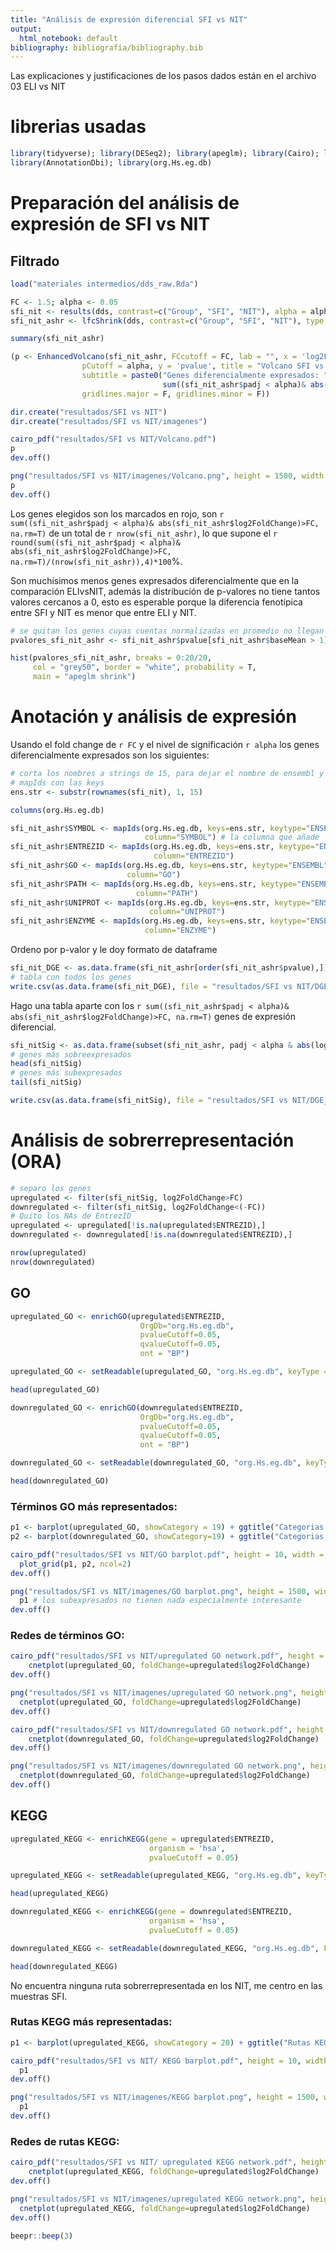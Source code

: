 ```yaml
---
title: "Análisis de expresión diferencial SFI vs NIT"
output:
  html_notebook: default
bibliography: bibliografía/bibliography.bib
---
```


Las explicaciones y justificaciones de los pasos dados están en el archivo 03 ELI vs NIT

# librerias usadas

```r
library(tidyverse); library(DESeq2); library(apeglm); library(Cairo); library(pheatmap); library(EnhancedVolcano); library(clusterProfiler); library(enrichplot); library(pathview)
library(AnnotationDbi); library(org.Hs.eg.db)
```

# Preparación del análisis de expresión de SFI vs NIT

## Filtrado

```r
load("materiales intermedios/dds_raw.Rda")

FC <- 1.5; alpha <- 0.05
sfi_nit <- results(dds, contrast=c("Group", "SFI", "NIT"), alpha = alpha)
sfi_nit_ashr <- lfcShrink(dds, contrast=c("Group", "SFI", "NIT"), type = "ashr", res=sfi_nit) # Con ashr shrink

summary(sfi_nit_ashr)

(p <- EnhancedVolcano(sfi_nit_ashr, FCcutoff = FC, lab = "", x = 'log2FoldChange',
                pCutoff = alpha, y = 'pvalue', title = "Volcano SFI vs NIT", 
                subtitle = paste0("Genes diferencialmente expresados: ",
                                  sum((sfi_nit_ashr$padj < alpha)& abs(sfi_nit_ashr$log2FoldChange)>FC, na.rm=T)),
                gridlines.major = F, gridlines.minor = F))

dir.create("resultados/SFI vs NIT")
dir.create("resultados/SFI vs NIT/imagenes")

cairo_pdf("resultados/SFI vs NIT/Volcano.pdf")
p
dev.off()

png("resultados/SFI vs NIT/imagenes/Volcano.png", height = 1500, width = 2000, res=200)
p
dev.off()
```

Los genes elegidos son los marcados en rojo, son `r sum((sfi_nit_ashr$padj < alpha)& abs(sfi_nit_ashr$log2FoldChange)>FC, na.rm=T)` de un total de `r nrow(sfi_nit_ashr)`, lo que supone el `r round(sum((sfi_nit_ashr$padj < alpha)& abs(sfi_nit_ashr$log2FoldChange)>FC, na.rm=T)/(nrow(sfi_nit_ashr)),4)*100`%.

Son muchísimos menos genes expresados diferencialmente que en la comparación ELIvsNIT, además la distribución de p-valores no tiene tantos valores cercanos a 0, esto es esperable porque la diferencia fenotípica entre SFI y NIT es menor que entre ELI y NIT.

```r
# se quitan los genes cuyas cuentas normalizadas en promedio no llegan a 1 porque añaden ruido
pvalores_sfi_nit_ashr <- sfi_nit_ashr$pvalue[sfi_nit_ashr$baseMean > 1] 

hist(pvalores_sfi_nit_ashr, breaks = 0:20/20,
     col = "grey50", border = "white", probability = T,
     main = "apeglm shrink")
```

# Anotación y análisis de expresión

Usando el fold change de `r FC` y el nivel de significación `r alpha` los genes diferencialmente expresados son los siguientes:

```r
# corta los nombres a strings de 15, para dejar el nombre de ensembl y que así se pueda localizar con 
# mapIds con las keys
ens.str <- substr(rownames(sfi_nit), 1, 15) 

columns(org.Hs.eg.db)

sfi_nit_ashr$SYMBOL <- mapIds(org.Hs.eg.db, keys=ens.str, keytype="ENSEMBL", multiVals="first",
                              column="SYMBOL") # la columna que añade
sfi_nit_ashr$ENTREZID <- mapIds(org.Hs.eg.db, keys=ens.str, keytype="ENSEMBL", multiVals="first",
                                column="ENTREZID")
sfi_nit_ashr$GO <- mapIds(org.Hs.eg.db, keys=ens.str, keytype="ENSEMBL", multiVals="first",
                          column="GO")
sfi_nit_ashr$PATH <- mapIds(org.Hs.eg.db, keys=ens.str, keytype="ENSEMBL", multiVals="first",
                            column="PATH")
sfi_nit_ashr$UNIPROT <- mapIds(org.Hs.eg.db, keys=ens.str, keytype="ENSEMBL", multiVals="first",
                               column="UNIPROT")
sfi_nit_ashr$ENZYME <- mapIds(org.Hs.eg.db, keys=ens.str, keytype="ENSEMBL", multiVals="first",
                              column="ENZYME")
```

Ordeno por p-valor y le doy formato de dataframe

```r
sfi_nit_DGE <- as.data.frame(sfi_nit_ashr[order(sfi_nit_ashr$pvalue),]) 
# tabla con todos los genes
write.csv(as.data.frame(sfi_nit_DGE), file = "resultados/SFI vs NIT/DGE.csv")
```

Hago una tabla aparte con los `r sum((sfi_nit_ashr$padj < alpha)& abs(sfi_nit_ashr$log2FoldChange)>FC, na.rm=T)` genes de expresión diferencial.

```r
sfi_nitSig <- as.data.frame(subset(sfi_nit_ashr, padj < alpha & abs(log2FoldChange)>FC)) %>% arrange(-log2FoldChange)
# genes más sobreexpresados
head(sfi_nitSig)
# genes más subexpresados
tail(sfi_nitSig)

write.csv(as.data.frame(sfi_nitSig), file = "resultados/SFI vs NIT/DGE_sig.csv")
```

# Análisis de sobrerrepresentación (ORA)

```r
# separo los genes
upregulated <- filter(sfi_nitSig, log2FoldChange>FC) 
downregulated <- filter(sfi_nitSig, log2FoldChange<(-FC)) 
# Quito los NAs de EntrezID
upregulated <- upregulated[!is.na(upregulated$ENTREZID),]
downregulated <- downregulated[!is.na(downregulated$ENTREZID),]

nrow(upregulated)
nrow(downregulated)
```

## GO

```r
upregulated_GO <- enrichGO(upregulated$ENTREZID, 
                             OrgDb="org.Hs.eg.db", 
                             pvalueCutoff=0.05,
                             qvalueCutoff=0.05, 
                             ont = "BP")

upregulated_GO <- setReadable(upregulated_GO, "org.Hs.eg.db", keyType = "ENTREZID")

head(upregulated_GO)
```

```r
downregulated_GO <- enrichGO(downregulated$ENTREZID, 
                             OrgDb="org.Hs.eg.db", 
                             pvalueCutoff=0.05,
                             qvalueCutoff=0.05, 
                             ont = "BP")

downregulated_GO <- setReadable(downregulated_GO, "org.Hs.eg.db", keyType = "ENTREZID")

head(downregulated_GO)
```

### Términos GO más representados:

```r
p1 <- barplot(upregulated_GO, showCategory = 19) + ggtitle("Categorias GO sobreexpresadas") #○ el 20 tiene un nombre larguísimo
p2 <- barplot(downregulated_GO, showCategory=19) + ggtitle("Categorias GO subexpresadas")

cairo_pdf("resultados/SFI vs NIT/GO barplot.pdf", height = 10, width = 20)
  plot_grid(p1, p2, ncol=2)
dev.off()

png("resultados/SFI vs NIT/imagenes/GO barplot.png", height = 1500, width = 2000, res=200)
  p1 # los subexpresados no tienen nada especialmente interesante
dev.off()
```

### Redes de términos GO:

```r
cairo_pdf("resultados/SFI vs NIT/upregulated GO network.pdf", height = 10, width = 20)
    cnetplot(upregulated_GO, foldChange=upregulated$log2FoldChange)
dev.off()

png("resultados/SFI vs NIT/imagenes/upregulated GO network.png", height = 1500, width = 2000, res=200)
  cnetplot(upregulated_GO, foldChange=upregulated$log2FoldChange)
dev.off()

cairo_pdf("resultados/SFI vs NIT/downregulated GO network.pdf", height = 10, width = 20)
    cnetplot(downregulated_GO, foldChange=upregulated$log2FoldChange)
dev.off()

png("resultados/SFI vs NIT/imagenes/downregulated GO network.png", height = 1500, width = 2000, res=200)
  cnetplot(downregulated_GO, foldChange=upregulated$log2FoldChange)
dev.off()
```

## KEGG

```r
upregulated_KEGG <- enrichKEGG(gene = upregulated$ENTREZID,
                               organism = 'hsa', 
                               pvalueCutoff = 0.05)

upregulated_KEGG <- setReadable(upregulated_KEGG, "org.Hs.eg.db", keyType = "ENTREZID")

head(upregulated_KEGG)
```

```r
downregulated_KEGG <- enrichKEGG(gene = downregulated$ENTREZID,
                               organism = 'hsa', 
                               pvalueCutoff = 0.05)

downregulated_KEGG <- setReadable(downregulated_KEGG, "org.Hs.eg.db", keyType = "ENTREZID")

head(downregulated_KEGG)
```

No encuentra ninguna ruta sobrerrepresentada en los NIT, me centro en las muestras SFI.

### Rutas KEGG más representadas:

```r
p1 <- barplot(upregulated_KEGG, showCategory = 20) + ggtitle("Rutas KEGG sobreexpresadas")

cairo_pdf("resultados/SFI vs NIT/ KEGG barplot.pdf", height = 10, width = 10)
  p1
dev.off()

png("resultados/SFI vs NIT/imagenes/KEGG barplot.png", height = 1500, width = 3000, res=200)
  p1
dev.off()
```

### Redes de rutas KEGG:

```r
cairo_pdf("resultados/SFI vs NIT/ upregulated KEGG network.pdf", height = 10, width = 20)
    cnetplot(upregulated_KEGG, foldChange=upregulated$log2FoldChange)
dev.off()

png("resultados/SFI vs NIT/imagenes/upregulated KEGG network.png", height = 1500, width = 2000, res=200)
  cnetplot(upregulated_KEGG, foldChange=upregulated$log2FoldChange)
dev.off()
```


```r
beepr::beep(3)
```
